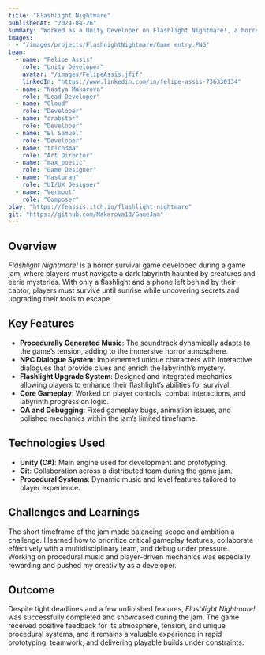 ```yaml
---
title: "Flashlight Nightmare"
publishedAt: "2024-04-26"
summary: "Worked as a Unity Developer on Flashlight Nightmare!, a horror survival game created during a game jam. Contributed to core gameplay, procedural systems, debugging, and overall game polish."
images:
  - "/images/projects/FlashnightNightmare/Game entry.PNG"
team:
  - name: "Felipe Assis"
    role: "Unity Developer"
    avatar: "/images/FelipeAssis.jfif"
    linkedIn: "https://www.linkedin.com/in/felipe-assis-736330134"
  - name: "Nastya Makarova"
    role: "Lead Developer"
  - name: "Cloud"
    role: "Developer"
  - name: "crabstar"
    role: "Developer"
  - name: "El Samuel"
    role: "Developer"
  - name: "trich3ma"
    role: "Art Director"
  - name: "max_poetic"
    role: "Game Designer"
  - name: "nasturan"
    role: "UI/UX Designer"
  - name: "Vermoot"
    role: "Composer"
play: "https://feassis.itch.io/flashlight-nightmare"
git: "https://github.com/Makarova13/GameJam"
---
```

## Overview

*Flashlight Nightmare!* is a horror survival game developed during a game jam, where players must navigate a dark labyrinth haunted by creatures and eerie mysteries. With only a flashlight and a phone left behind by their captor, players must survive until sunrise while uncovering secrets and upgrading their tools to escape.  


## Key Features

- **Procedurally Generated Music**: The soundtrack dynamically adapts to the game’s tension, adding to the immersive horror atmosphere.  
- **NPC Dialogue System**: Implemented unique characters with interactive dialogues that provide clues and enrich the labyrinth’s mystery.  
- **Flashlight Upgrade System**: Designed and integrated mechanics allowing players to enhance their flashlight’s abilities for survival.  
- **Core Gameplay**: Worked on player controls, combat interactions, and labyrinth progression logic.  
- **QA and Debugging**: Fixed gameplay bugs, animation issues, and polished mechanics within the jam’s limited timeframe.  

## Technologies Used

- **Unity (C#)**: Main engine used for development and prototyping.  
- **Git**: Collaboration across a distributed team during the game jam.  
- **Procedural Systems**: Dynamic music and level features tailored to player experience.  

## Challenges and Learnings

The short timeframe of the jam made balancing scope and ambition a challenge. I learned how to prioritize critical gameplay features, collaborate effectively with a multidisciplinary team, and debug under pressure. Working on procedural music and player-driven mechanics was especially rewarding and pushed my creativity as a developer.  

## Outcome

Despite tight deadlines and a few unfinished features, *Flashlight Nightmare!* was successfully completed and showcased during the jam. The game received positive feedback for its atmosphere, tension, and unique procedural systems, and it remains a valuable experience in rapid prototyping, teamwork, and delivering playable builds under constraints.  